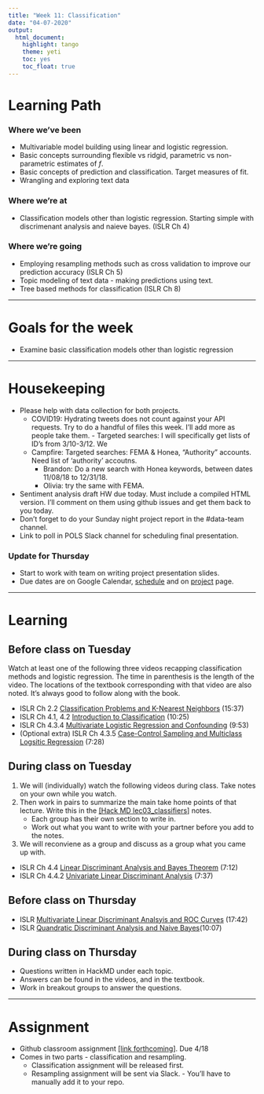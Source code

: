 ```yaml
---
title: "Week 11: Classification"
date: "04-07-2020"
output:   
  html_document: 
    highlight: tango
    theme: yeti
    toc: yes
    toc_float: true
---
```


# Learning Path

### Where we've been

* Multivariable model building using linear and logistic regression. 
* Basic concepts surrounding flexible vs ridgid, parametric vs non-parametric estimates of $f$. 
* Basic concepts of prediction and classification. Target measures of fit. 
* Wrangling and exploring text data

### Where we're at

* Classification models other than logistic regression. Starting simple with discrimenant analysis and naieve bayes. (ISLR Ch 4)

### Where we're going

* Employing resampling methods such as cross validation to improve our prediction accuracy (ISLR Ch 5)
* Topic modeling of text data - making predictions using text. 
* Tree based methods for classification (ISLR Ch 8)


----

# Goals for the week

* Examine basic classification models other than logistic regression 

----

# Housekeeping 

* Please help with data collection for both projects. 
    - COVID19: Hydrating tweets does not count against your API requests. Try to do a handful of files this week. I'll add more as people take them. 
               - Targeted searches: I will specifically get lists of ID's from 3/10-3/12. We
    - Campfire: Targeted searches: FEMA & Honea, "Authority" accounts. Need list of 'authority' accoutns. 
        * Brandon: Do a new search with Honea keywords, between dates 11/08/18 to 12/31/18. 
        * Olivia: try the same with FEMA. 
* Sentiment analysis draft HW due today. Must include a compiled HTML version. I'll comment on them using github issues and get them back to you today. 
* Don't forget to do your Sunday night project report in the #data-team channel. 
* Link to poll in POLS Slack channel for scheduling final presentation. 

### Update for Thursday
* Start to work with team on writing project presentation slides. 
* Due dates are on Google Calendar, [schedule](../schedule.html) and on [project](../project/pols_project.html) page. 



----

# Learning

## Before class on Tuesday
Watch at least one of the following three videos recapping classification methods and logistic regression. The time in parenthesis is the length of the video. The locations of the textbook corresponding with that video are also noted. It's always good to follow along with the book. 

* ISLR Ch 2.2 [Classification Problems and K-Nearest Neighbors](https://www.youtube.com/watch?v=RfrGiG1Hm3M) (15:37)
* ISLR Ch 4.1, 4.2 [Introduction to Classification](https://www.youtube.com/watch?v=RfrGiG1Hm3M) (10:25)
* ISLR Ch 4.3.4 [Multivariate Logistic Regression and Confounding](https://www.youtube.com/watch?v=MpX8rVv_u4E) (9:53)
* (Optional extra) ISLR Ch 4.3.5 [Case-Control Sampling and Multiclass Logsitic Regression](https://www.youtube.com/watch?v=GavRXXEHGqU) (7:28)

## During class on Tuesday

1. We will (individually) watch the following videos during class. Take notes on your own while you watch. 
2. Then work in pairs to summarize the main take home points of that lecture. Write this in the [[Hack MD lec03_classifiers]](https://hackmd.io/@norcalbiostat/lec03_classifiers) notes.
    - Each group has their own section to write in. 
    - Work out what you want to write with your partner before you add to the notes. 
3. We will reconviene as a group and discuss as a group what you came up with. 

* ISLR Ch 4.4 [Linear Discriminant Analysis and Bayes Theorem](https://www.youtube.com/watch?v=RfrGiG1Hm3M) (7:12)
* ISLR Ch 4.4.2 [Univariate Linear Discriminant Analysis](https://www.youtube.com/watch?v=QG0pVJXT6EU) (7:37)



## Before class on Thursday
* ISLR [Multivariate Linear Discriminant Analsyis and ROC Curves](https://www.youtube.com/watch?v=X4VDZDp2vqw) (17:42)
* ISLR [Quandratic Discriminant Analysis and Naive Bayes](https://www.youtube.com/watch?v=6FiNGTYAOAA)(10:07)


## During class on Thursday

* Questions written in HackMD under each topic. 
* Answers can be found in the videos, and in the textbook. 
* Work in breakout groups to answer the questions. 

----

# Assignment

* Github classroom assignment [[link forthcoming]](). Due 4/18
* Comes in two parts - classification and resampling. 
    - Classification assignment will be released first. 
    - Resampling assignment will be sent via Slack. - You'll have to manually add it to your repo. 
    
    
    
